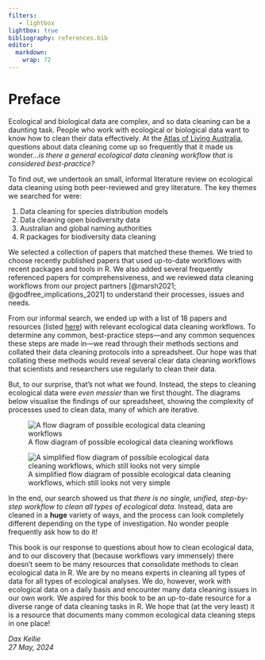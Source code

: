 ```yaml
---
filters:
   - lightbox
lightbox: true
bibliography: references.bib
editor: 
  markdown: 
    wrap: 72
---
```


# Preface {.unnumbered}

Ecological and biological data are complex, and so data cleaning can be
a daunting task. People who work with ecological or biological data want
to know how to clean their data effectively. At the [Atlas of Living
Australia](https://ala.org.au/), questions about data cleaning come up
so frequently that it made us wonder...*is there a general ecological
data cleaning workflow that is considered best-practice?*

To find out, we undertook an small, informal literature review on
ecological data cleaning using both peer-reviewed and grey literature.
The key themes we searched for were:

1.  Data cleaning for species distribution models
2.  Data cleaning open biodiversity data
3.  Australian and global naming authorities
4.  R packages for biodiversity data cleaning

We selected a collection of papers that matched these themes. We tried
to choose recently published papers that used up-to-date workflows with
recent packages and tools in R. We also added several frequently
referenced papers for comprehensiveness, and we reviewed data cleaning
workflows from our project partners [@marsh2021;
@godfree_implications_2021] to understand their processes, issues and
needs.

From our informal search, we ended up with a list of 18 papers and
resources (listed
[here](https://github.com/AtlasOfLivingAustralia/cleaning_data/blob/main/data/lit-search/informal-lit-search.xlsx))
with relevant ecological data cleaning workflows. To determine any
common, best-practice steps—and any common sequences these steps are
made in—we read through their methods sections and collated their data
cleaning protocols into a spreadsheet. Our hope was that collating these
methods would reveal several clear data cleaning workflows that
scientists and researchers use regularly to clean their data.

But, to our surprise, that's not what we found. Instead, the steps to
cleaning ecological data were *even messier* than we first thought. The
diagrams below visualise the findings of our spreadsheet, showing the
complexity of processes used to clean data, many of which are iterative.

![A flow diagram of possible ecological data cleaning
workflows](images/complex_workflow.png)

![A simplified flow diagram of possible ecological data cleaning
workflows, which still looks not very
simple](images/simplified_workflow.png)

In the end, our search showed us that *there is no single, unified,
step-by-step workflow to clean all types of ecological data*. Instead,
data are cleaned in a **huge** variety of ways, and the process can look
completely different depending on the type of investigation. No wonder
people frequently ask how to do it!

This book is our response to questions about how to clean ecological
data, and to our discovery that (because workflows vary immensely) there
doesn't seem to be many resources that consolidate methods to clean
ecological data in R. We are by no means experts in cleaning all types
of data for all types of ecological analyses. We do, however, work with
ecological data on a daily basis and encounter many data cleaning issues
in our own work. We aspired for this book to be an up-to-date resource
for a diverse range of data cleaning tasks in R. We hope that (at the
very least) it is a resource that documents many common ecological data
cleaning steps in one place!

*Dax Kellie*<br>*27 May, 2024*

